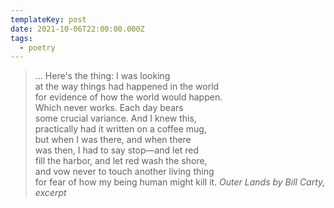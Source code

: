 ```yaml
---
templateKey: post
date: 2021-10-06T22:00:00.000Z
tags:
  - poetry
---
```

> ... Here's the thing: I was looking<br/>
> at the way things had happened in the world<br/>
> for evidence of how the world would happen.<br/>
> Which never works. Each day bears<br/>
> some crucial variance. And I knew this,<br/>
> practically had it written on a coffee mug,<br/>
> but when I was there, and when there<br/>
> was then, I had to say stop—and let red<br/>
> fill the harbor, and let red wash the shore,<br/>
> and vow never to touch another living thing<br/>
> for fear of how my being human might kill it.
> <cite>Outer Lands by Bill Carty, excerpt</cite>

